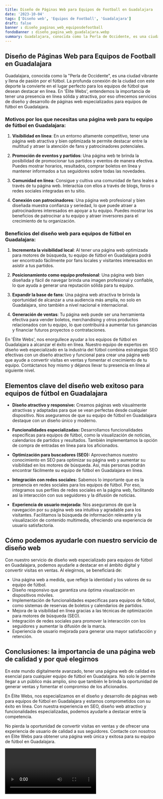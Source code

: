 ```yaml
---
title: Diseño de Páginas Web para Equipos de Football en Guadalajara
date: '2023-10-04'
tags: ['Diseño web', 'Equipos de Football', 'Guadalajara']
draft: false
banner : diseño_paginas_web_equiposdefootball
fondoBanner : diseño_pagina_web_guadalajara.webp
summary: Guadalajara, conocida como la Perla de Occidente, es una ciudad vibrante y llena de pasión por el fútbol. La profunda conexión de la ciudad con este deporte la convierte en el lugar perfecto para los equipos de fútbol que desean destacar en línea. En 'Élite Webs', entendemos la importancia de tener una presencia en línea sólida y atractiva, por eso ofrecemos servicios de diseño y desarrollo de páginas web especializados para equipos de fútbol en Guadalajara.
---
```


## Diseño de Páginas Web para Equipos de Football en Guadalajara

Guadalajara, conocida como la "Perla de Occidente", es una ciudad vibrante y llena de pasión por el fútbol. La profunda conexión de la ciudad con este deporte la convierte en el lugar perfecto para los equipos de fútbol que desean destacar en línea. En 'Élite Webs', entendemos la importancia de tener una presencia en línea sólida y atractiva, por eso ofrecemos servicios de diseño y desarrollo de páginas web especializados para equipos de fútbol en Guadalajara.

### Motivos por los que necesitas una página web para tu equipo de fútbol en Guadalajara:

1. **Visibilidad en línea**: En un entorno altamente competitivo, tener una página web atractiva y bien optimizada te permite destacar entre la multitud y atraer la atención de fans y patrocinadores potenciales.

2. **Promoción de eventos y partidos**: Una página web te brinda la posibilidad de promocionar tus partidos y eventos de manera efectiva. Puedes mostrar horarios, resultados, comprar boletos en línea y mantener informados a tus seguidores sobre todas las novedades.

3. **Comunidad en línea**: Consigue y cultiva una comunidad de fans leales a través de tu página web. Interactúa con ellos a través de blogs, foros o redes sociales integradas en tu sitio.

4. **Conexión con patrocinadores**: Una página web profesional y bien diseñada muestra confianza y seriedad, lo que puede atraer a patrocinadores interesados en apoyar a tu equipo. Puedes mostrar los beneficios de patrocinar a tu equipo y atraer inversores para el crecimiento de tu organización.

### Beneficios del diseño web para equipos de fútbol en Guadalajara:

1. **Incrementa la visibilidad local**: Al tener una página web optimizada para motores de búsqueda, tu equipo de fútbol en Guadalajara podrá ser encontrado fácilmente por fans locales y visitantes interesados en asistir a tus partidos.

2. **Posicionamiento como equipo profesional**: Una página web bien diseñada y fácil de navegar brinda una imagen profesional y confiable, lo que ayuda a generar una reputación sólida para tu equipo.

3. **Expandir la base de fans**: Una página web atractiva te brinda la oportunidad de alcanzar a una audiencia más amplia, no solo en Guadalajara, sino también a nivel nacional e internacional.

4. **Generación de ventas**: Tu página web puede ser una herramienta efectiva para vender boletos, merchandising y otros productos relacionados con tu equipo, lo que contribuirá a aumentar tus ganancias y financiar futuros proyectos o contrataciones.

En 'Élite Webs', nos enorgullece ayudar a los equipos de fútbol en Guadalajara a alcanzar el éxito en línea. Nuestro equipo de expertos en diseño web especializado en la industria del fútbol combina estrategias SEO efectivas con un diseño atractivo y funcional para crear una página web que ayude a convertir visitas en ventas y fomentar el crecimiento de tu equipo. Contáctanos hoy mismo y déjanos llevar tu presencia en línea al siguiente nivel.

<GifSeo />

<Cta />

## Elementos clave del diseño web exitoso para equipos de fútbol en Guadalajara

- **Diseño atractivo y responsive:** Creamos páginas web visualmente atractivas y adaptadas para que se vean perfectas desde cualquier dispositivo. Nos aseguramos de que su equipo de fútbol en Guadalajara destaque con un diseño único y moderno.

- **Funcionalidades especializadas:** Desarrollamos funcionalidades específicas para equipos de fútbol, como la visualización de noticias, calendarios de partidos y resultados. También implementamos la opción de compra de entradas en línea para los aficionados.

- **Optimización para buscadores (SEO):** Aprovechamos nuestro conocimiento en SEO para optimizar su página web y aumentar su visibilidad en los motores de búsqueda. Así, más personas podrán encontrar fácilmente su equipo de fútbol en Guadalajara en línea.

- **Integración con redes sociales:** Sabemos lo importante que es la presencia en redes sociales para los equipos de fútbol. Por eso, integramos sus perfiles de redes sociales en la página web, facilitando así la interacción con sus seguidores y la difusión de noticias.

- **Experiencia de usuario mejorada:** Nos aseguramos de que la navegación por su página web sea intuitiva y agradable para los visitantes. Facilitamos la búsqueda de información relevante y la visualización de contenido multimedia, ofreciendo una experiencia de usuario satisfactoria.

## Cómo podemos ayudarle con nuestro servicio de diseño web

Con nuestro servicio de diseño web especializado para equipos de fútbol en Guadalajara, podemos ayudarle a destacar en el ámbito digital y convertir visitas en ventas. Al elegirnos, se beneficiará de:

- Una página web a medida, que refleje la identidad y los valores de su equipo de fútbol.
- Diseño responsivo que garantiza una óptima visualización en dispositivos móviles.
- Implementación de funcionalidades específicas para equipos de fútbol, como sistemas de reservas de boletos y calendarios de partidos.
- Mejora de la visibilidad en línea gracias a las técnicas de optimización para motores de búsqueda (SEO).
- Integración de redes sociales para promover la interacción con los seguidores y aumentar la difusión de la marca.
- Experiencia de usuario mejorada para generar una mayor satisfacción y retención.

## Conclusiones: la importancia de una página web de calidad y por qué elegirnos

En este mundo digitalmente avanzado, tener una página web de calidad es esencial para cualquier equipo de fútbol en Guadalajara. No solo le permite llegar a un público más amplio, sino que también le brinda la oportunidad de generar ventas y fomentar el compromiso de los aficionados.

En Élite Webs, nos especializamos en el diseño y desarrollo de páginas web para equipos de fútbol en Guadalajara y estamos comprometidos con su éxito en línea. Con nuestra experiencia en SEO, diseño web atractivo y funcionalidades especializadas, podemos ayudarle a destacar entre la competencia.

No pierda la oportunidad de convertir visitas en ventas y de ofrecer una experiencia de usuario de calidad a sus seguidores. Contacte con nosotros en Élite Webs para obtener una página web única y exitosa para su equipo de fútbol en Guadalajara.

<Video />

<CtaBot job='Equipos de Football' city='Guadalajara'/>

<Gmaps query='Guadalajara+españa+maps' />